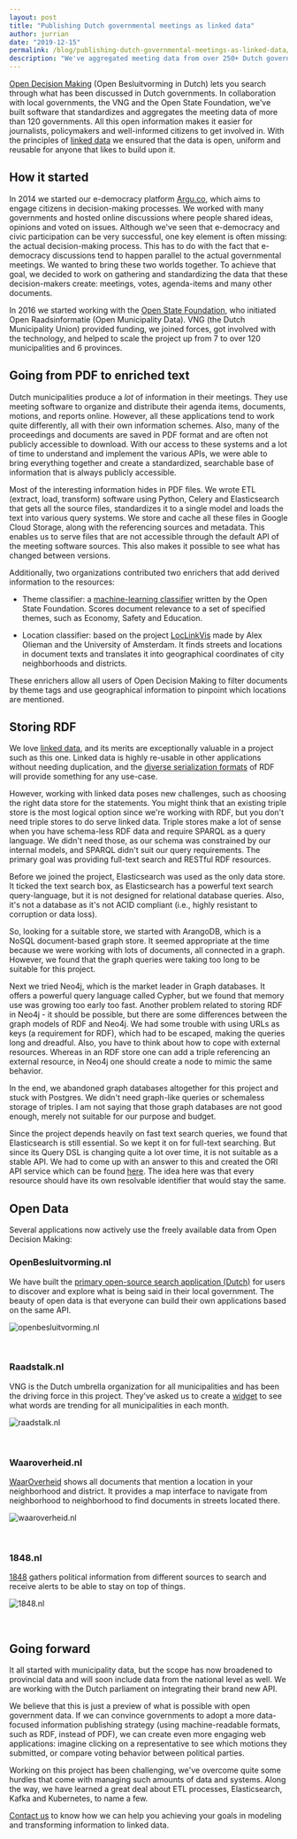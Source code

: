 ```yaml
---
layout: post
title: "Publishing Dutch governmental meetings as linked data"
author: jurrian
date: "2019-12-15"
permalink: /blog/publishing-dutch-governmental-meetings-as-linked-data/
description: "We've aggregated meeting data from over 250+ Dutch governmental organisations and are now publishing it as linked data."
---
```


[Open Decision Making](https://openbesluitvorming.nl) (Open Besluitvorming in Dutch) lets you search through what has been discussed in Dutch governments.
In collaboration with local governments, the VNG and the Open State Foundation, we've built software that standardizes and aggregates the meeting data of more than 120 governments.
All this open information makes it easier for journalists, policymakers and well-informed citizens to get involved in.
With the principles of [linked data](/what-is-linked-data/) we ensured that the data is open, uniform and reusable for anyone that likes to build upon it.

## How it started

In 2014 we started our e-democracy platform [Argu.co](https://argu.co), which aims to engage citizens in decision-making processes.
We worked with many governments and hosted online discussions where people shared ideas, opinions and voted on issues.
Although we've seen that e-democracy and civic participation can be very successful, one key element is often missing: the actual decision-making process.
This has to do with the fact that e-democracy discussions tend to happen parallel to the actual governmental meetings.
We wanted to bring these two worlds together.
To achieve that goal, we decided to work on gathering and standardizing the data that these decision-makers create: meetings, votes, agenda-items and many other documents.

In 2016 we started working with the [Open State Foundation](https://openstate.eu/), who initiated Open Raadsinformatie (Open Municipality Data).
VNG (the Dutch Municipality Union) provided funding, we joined forces, got involved with the technology, and helped to scale the project up from 7 to over 120 municipalities and 6 provinces.

## Going from PDF to enriched text

Dutch municipalities produce a *lot* of information in their meetings.
They use meeting software to organize and distribute their agenda items, documents, motions, and reports online.
However, all these applications tend to work quite differently, all with their own information schemes.
Also, many of the proceedings and documents are saved in PDF format and are often not publicly accessible to download.
With our access to these systems and a lot of time to understand and implement the various APIs, we were able to bring everything together and create a standardized, searchable base of information that is always publicly accessible.

Most of the interesting information hides in PDF files.
We wrote ETL (extract, load, transform) software using Python, Celery and Elasticsearch that gets all the source files, standardizes it to a single model and loads the text into various query systems.
We store and cache all these files in Google Cloud Storage, along with the referencing sources and metadata.
This enables us to serve files that are not accessible through the default API of the meeting software sources.
This also makes it possible to see what has changed between versions.

Additionally, two organizations contributed two enrichers that add derived information to the resources:

- Theme classifier: a [machine-learning classifier](https://github.com/openstate/ori-theme-classifier) written by the Open State Foundation.
Scores document relevance to a set of specified themes, such as Economy, Safety and Education.

- Location classifier: based on the project [LocLinkVis](https://bitbucket.org/aolieman/loclinkvis/) made by Alex Olieman and the University of Amsterdam.
It finds streets and locations in document texts and translates it into geographical coordinates of city neighborhoods and districts.

These enrichers allow all users of Open Decision Making to filter documents by theme tags and use geographical information to pinpoint which locations are mentioned.

## Storing RDF

We love [linked data](what-is-linked-data/), and its merits are exceptionally valuable in a project such as this one.
Linked data is highly re-usable in other applications without needing duplication, and the [diverse serialization formats](/blog/rdf-serialization-formats/) of RDF will provide something for any use-case.

However, working with linked data poses new challenges, such as choosing the right data store for the statements.
You might think that an existing triple store is the most logical option since we're working with RDF, but you don't need triple stores to do serve linked data.
Triple stores make a lot of sense when you have schema-less RDF data and require SPARQL as a query language.
We didn't need those, as our schema was constrained by our internal models, and SPARQL didn't suit our query requirements.
The primary goal was providing full-text search and RESTful RDF resources.

Before we joined the project, Elasticsearch was used as the only data store.
It ticked the text search box, as Elasticsearch has a powerful text search query-language, but it is not designed for relational database queries.
Also, it's not a database as it's not ACID compliant (i.e., highly resistant to corruption or data loss).

So, looking for a suitable store, we started with ArangoDB, which is a NoSQL document-based graph store.
It seemed appropriate at the time because we were working with lots of documents, all connected in a graph.
However, we found that the graph queries were taking too long to be suitable for this project.

Next we tried Neo4j, which is the market leader in Graph databases.
It offers a powerful query language called Cypher, but we found that memory use was growing too early too fast.
Another problem related to storing RDF in Neo4j - it should be possible, but there are some differences between the graph models of RDF and Neo4j.
We had some trouble with using URLs as keys (a requirement for RDF), which had to be escaped, making the queries long and dreadful.
Also, you have to think about how to cope with external resources.
Whereas in an RDF store one can add a triple referencing an external resource, in Neo4j one should create a node to mimic the same behavior.

In the end, we abandoned graph databases altogether for this project and stuck with Postgres.
We didn't need graph-like queries or schemaless storage of triples.
I am not saying that those graph databases are not good enough, merely not suitable for our purpose and budget.

Since the project depends heavily on fast text search queries, we found that Elasticsearch is still essential.
So we kept it on for full-text searching.
But since its Query DSL is changing quite a lot over time, it is not suitable as a stable API.
We had to come up with an answer to this and created the ORI API service which can be found [here](https://id.openraadsinformatie.nl/).
The idea here was that every resource should have its own resolvable identifier that would stay the same.

## Open Data

Several applications now actively use the freely available data from Open Decision Making:

### OpenBesluitvorming.nl

We have built the [primary open-source search application (Dutch)](https://openbesluitvorming.nl) for users to discover and explore what is being said in their local government.
The beauty of open data is that everyone can build their own applications based on the same API.

![openbesluitvorming.nl](/images/posts/ori/zoek-openraadsinformatie.jpg "openbesluitvorming.nl")

&nbsp;

### Raadstalk.nl

VNG is the Dutch umbrella organization for all municipalities and has been the driving force in this project.
They've asked us to create a [widget](https://raadstalk.nl) to see what words are trending for all municipalities in each month.

![raadstalk.nl](/images/posts/ori/raadstalk.jpg "Raadstalk.nl")

&nbsp;

### Waaroverheid.nl

[WaarOverheid](https://waaroverheid.nl) shows all documents that mention a location in your neighborhood and district.
It provides a map interface to navigate from neighborhood to neighborhood to find documents in streets located there.

![waaroverheid.nl](/images/posts/ori/waaroverheid.jpg "Waaroverheid.nl")

&nbsp;

### 1848.nl

[1848](https://1848.nl) gathers political information from different sources to search and receive alerts to be able to stay on top of things.

![1848.nl](/images/posts/ori/1848.jpg "1848.nl")

&nbsp;

## Going forward

It all started with municipality data, but the scope has now broadened to provincial data and will soon include data from the national level as well.
We are working with the Dutch parliament on integrating their brand new API.

We believe that this is just a preview of what is possible with open government data.
If we can convince governments to adopt a more data-focused information publishing strategy (using machine-readable formats, such as RDF, instead of PDF), we can create even more engaging web applications: imagine clicking on a representative to see which motions they submitted, or compare voting behavior between political parties.

Working on this project has been challenging, we've overcome quite some hurdles that come with managing such amounts of data and systems.
Along the way, we have learned a great deal about ETL processes, Elasticsearch, Kafka and Kubernetes, to name a few.

[Contact us](/contact) to know how we can help you achieving your goals in modeling and transforming information to linked data.
